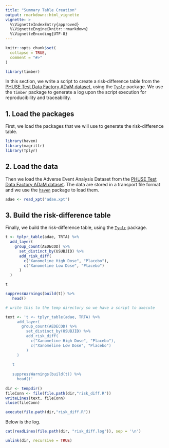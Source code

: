 ```yaml
---
title: "Summary Table Creation"
output: rmarkdown::html_vignette
vignette: >
  %\VignetteIndexEntry{approved}
  %\VignetteEngine{knitr::rmarkdown}
  %\VignetteEncoding{UTF-8}
---
```


```r
knitr::opts_chunk$set(
  collapse = TRUE,
  comment = "#>"
)

library(timber)
```

In this section, we write a script to create a risk-difference table from the [PHUSE Test Data Factory ADaM dataset](https://github.com/phuse-org/TestDataFactory), using the [`Typlr`](https://atorus-research.github.io/Tplyr/) package. We use the `timber` package to generate a log upon the script execution for reproducibility and traceability.

## 1. Load the packages
First, we load the packages that we will use to generate the risk-difference table.
```r
library(haven)
library(magrittr)
library(Tplyr)
```

## 2. Load the data
Then we load the Adverse Event Analysis Dataset from the [PHUSE Test Data Factory ADaM dataset](https://github.com/phuse-org/TestDataFactory). The data are stored in a transport file format and we use the [`haven`](https://haven.tidyverse.org) package to load them.
```r
adae <- read_xpt("adae.xpt")
```

## 3. Build the risk-difference table
Finally, we build the risk-difference table, using the [`Typlr`](https://atorus-research.github.io/Tplyr/) package.
```r
t <- tplyr_table(adae, TRTA) %>% 
  add_layer(
    group_count(AEDECOD) %>% 
      set_distinct_by(USUBJID) %>% 
      add_risk_diff(
        c("Xanomeline High Dose", "Placebo"),
        c("Xanomeline Low Dose", "Placebo")
      )
  )

t

suppressWarnings(build(t)) %>%
   head()
```

```r
# write this to the temp directory so we have a script to axecute

text <- 't <- tplyr_table(adae, TRTA) %>% 
     add_layer(
       group_count(AEDECOD) %>% 
         set_distinct_by(USUBJID) %>% 
         add_risk_diff(
           c("Xanomeline High Dose", "Placebo"),
           c("Xanomeline Low Dose", "Placebo")
         )
     )
   
   t
   
   suppressWarnings(build(t)) %>% 
     head()'
   
dir <- tempdir()
fileConn <- file(file.path(dir,"risk_diff.R"))
writeLines(text, fileConn)
close(fileConn)

```

```r
axecute(file.path(dir,"risk_diff.R"))
```

Below is the log.
```r
cat(readLines(file.path(dir, "risk_diff.log")), sep = '\n')
```

```r
unlink(dir, recursive = TRUE)
```
